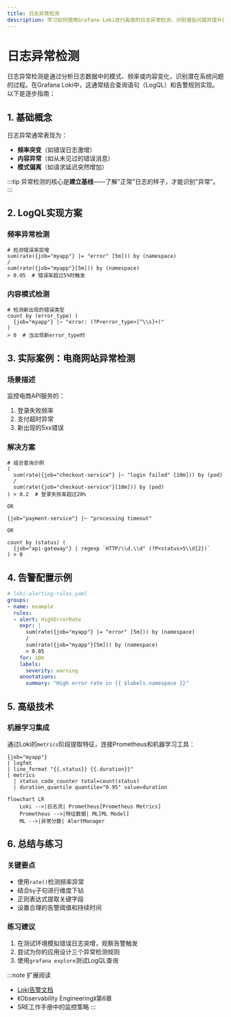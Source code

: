 ```yaml
---
title: 日志异常检测
description: 学习如何使用Grafana Loki进行高效的日志异常检测，识别潜在问题并提升系统可靠性。
---
```


# 日志异常检测

日志异常检测是通过分析日志数据中的模式、频率或内容变化，识别潜在系统问题的过程。在Grafana Loki中，这通常结合查询语句（LogQL）和告警规则实现。以下是逐步指南：

## 1. 基础概念

日志异常通常表现为：
- **频率突变**（如错误日志激增）
- **内容异常**（如从未见过的错误消息）
- **模式偏离**（如请求延迟突然增加）

:::tip
异常检测的核心是**建立基线**——了解"正常"日志的样子，才能识别"异常"。
:::

## 2. LogQL实现方案

### 频率异常检测
```plaintext
# 检测错误率突增
sum(rate({job="myapp"} |= "error" [5m])) by (namespace)
/
sum(rate({job="myapp"}[5m])) by (namespace)
> 0.05  # 错误率超过5%时触发
```

### 内容模式检测
```plaintext
# 检测新出现的错误类型
count by (error_type) (
  {job="myapp"} |~ "error: (?P<error_type>[^\\s]+)"
)
> 0  # 当出现新error_type时
```

## 3. 实际案例：电商网站异常检测

### 场景描述
监控电商API服务的：
1. 登录失败频率
2. 支付超时异常
3. 新出现的5xx错误

### 解决方案
```plaintext
# 组合查询示例
(
  sum(rate({job="checkout-service"} |~ "login failed" [10m])) by (pod)
  / 
  sum(rate({job="checkout-service"}[10m])) by (pod)
) > 0.2  # 登录失败率超过20%

OR

{job="payment-service"} |~ "processing timeout" 

OR

count by (status) (
  {job="api-gateway"} | regexp `HTTP/\\d.\\d" (?P<status>5\\d{2})`
) > 0
```

## 4. 告警配置示例

```yaml
# loki-alerting-rules.yaml
groups:
- name: example
  rules:
  - alert: HighErrorRate
    expr: |
      sum(rate({job="myapp"} |= "error" [5m])) by (namespace)
      /
      sum(rate({job="myapp"}[5m])) by (namespace)
      > 0.05
    for: 10m
    labels:
      severity: warning
    annotations:
      summary: "High error rate in {{ $labels.namespace }}"
```

## 5. 高级技术

### 机器学习集成
通过Loki的`metrics`阶段提取特征，连接Prometheus和机器学习工具：

```plaintext
{job="myapp"} 
| logfmt 
| line_format "{{.status}} {{.duration}}" 
| metrics 
  | status_code_counter total=count(status) 
  | duration_quantile quantile="0.95" value=duration
```

```mermaid
flowchart LR
    Loki -->|日志流| Prometheus[Prometheus Metrics]
    Prometheus -->|特征数据| ML[ML Model]
    ML -->|异常分数| AlertManager
```

## 6. 总结与练习

### 关键要点
- 使用`rate()`检测频率异常
- 结合`by`子句进行维度下钻
- 正则表达式提取关键字段
- 设置合理的告警阈值和持续时间

### 练习建议
1. 在测试环境模拟错误日志突增，观察告警触发
2. 尝试为你的应用设计三个异常检测规则
3. 使用`grafana explore`测试LogQL查询

:::note 扩展阅读
- [Loki告警文档](https://grafana.com/docs/loki/latest/alerting/)
- 《Observability Engineering》第6章
- SRE工作手册中的监控策略
:::